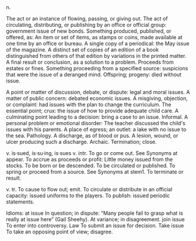 {{wikify}}
n. 

The act or an instance of flowing, passing, or giving out. 
The act of circulating, distributing, or publishing by an office or official group: government issue of new bonds. 
Something produced, published, or offered, as:
An item or set of items, as stamps or coins, made available at one time by an office or bureau. 
A single copy of a periodical: the May issue of the magazine. 
A distinct set of copies of an edition of a book distinguished from others of that edition by variations in the printed matter. 
A final result or conclusion, as a solution to a problem. 
Proceeds from estates or fines. 
Something proceeding from a specified source: suspicions that were the issue of a deranged mind. 
Offspring; progeny: died without issue. 

A point or matter of discussion, debate, or dispute: legal and moral issues. 
A matter of public concern: debated economic issues. 
A misgiving, objection, or complaint: had issues with the plan to change the curriculum. 
The essential point; crux: the issue of how to provide adequate child care. 
A culminating point leading to a decision: bring a case to an issue. 
Informal. A personal problem or emotional disorder: The teacher discussed the child's issues with his parents. 
A place of egress; an outlet: a lake with no issue to the sea. 
Pathology. 
A discharge, as of blood or pus. 
A lesion, wound, or ulcer producing such a discharge. 
Archaic. Termination; close. 

v. is·sued, is·su·ing, is·sues 
v. intr.
To go or come out. See Synonyms at appear. 
To accrue as proceeds or profit: Little money issued from the stocks. 
To be born or be descended. 
To be circulated or published. 
To spring or proceed from a source. See Synonyms at stem1. 
To terminate or result. 

v. tr.
To cause to flow out; emit. 
To circulate or distribute in an official capacity: issued uniforms to the players. 
To publish: issued periodic statements. 

Idioms:
at issue
In question; in dispute: “Many people fail to grasp what is really at issue here” (Gail Sheehy). 
At variance; in disagreement. 
join issue
To enter into controversy. 
Law To submit an issue for decision. 
Take issue
To take an opposing point of view; disagree.